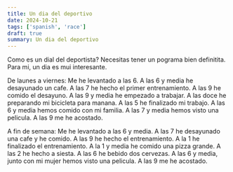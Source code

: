 ```yaml
---
title: Un dia del deportivo
date: 2024-10-21
tags: ['spanish', 'race']
draft: true
summary: Un dia del deportivo
---
```


Como es un dial del deportista? Necesitas tener un pograma bien definitita.
Para mi, un dia es mui interesante.

De launes a viernes:
Me he levantado a las 6.
A las 6 y media he desayunado un cafe.
A las 7 he hecho el primer entrenamiento.
A las 9 he comido el desayuno.
A las 9 y media he empezado a trabajar.
A las doce he preparando mi bicicleta para manana.
A las 5 he finalizado mi trabajo.
A las 6 y media hemos comido con mi familia.
A las 7 y media hemos visto una pelicula.
A las 9 me he acostado.

A fin de semana:
Me he levantado a las 6 y media.
A las 7 he desayunado una cafe y he comido.
A las 9 he hecho el entrenamiento.
A la 1 he finalizado el entrenamiento. A la 1 y media he comido una pizza grande. A las 2 he hecho a siesta.
A las 6 he bebido dos cervezas.
A las 6 y media, junto con mi mujer hemos visto una pelicula. A las 9 me he acostado.
